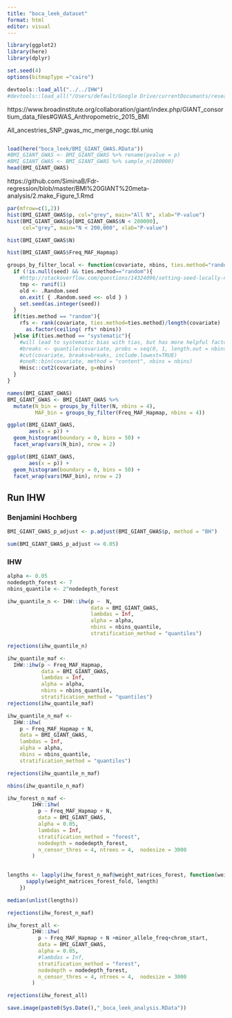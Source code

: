 ```yaml
---
title: "boca_leek_dataset"
format: html
editor: visual
---
```


```r
library(ggplot2)
library(here)
library(dplyr)

set.seed(4)
options(bitmapType ="cairo")
```

```r
devtools::load_all("../../IHW")
#devtools::load_all("/Users/default/Google Drive/currentDocumants/research/2022_IHW-Forest/Code/IHW")

```

https://www.broadinstitute.org/collaboration/giant/index.php/GIANT_consortium_data_files#GWAS_Anthropometric_2015_BMI

All_ancestries_SNP_gwas_mc_merge_nogc.tbl.uniq

```r

```

```r
load(here("boca_leek/BMI_GIANT_GWAS.RData"))
#BMI_GIANT_GWAS <- BMI_GIANT_GWAS %>% rename(pvalue = p)
#BMI_GIANT_GWAS <- BMI_GIANT_GWAS %>% sample_n(100000)
head(BMI_GIANT_GWAS)
```

https://github.com/SiminaB/Fdr-regression/blob/master/BMI%20GIANT%20meta-analysis/2.make_Figure_1.Rmd

```r
par(mfrow=c(1,2))
hist(BMI_GIANT_GWAS$p, col="grey", main="All N", xlab="P-value")
hist(BMI_GIANT_GWAS$p[BMI_GIANT_GWAS$N < 200000], 
     col="grey", main="N < 200,000", xlab="P-value")
```

```r
hist(BMI_GIANT_GWAS$N)
```

```r
hist(BMI_GIANT_GWAS$Freq_MAF_Hapmap)
```

```r
groups_by_filter_local <- function(covariate, nbins, ties.method="random", seed=NULL){
  if (!is.null(seed) && ties.method=="random"){
    #http://stackoverflow.com/questions/14324096/setting-seed-locally-not-globally-in-r?rq=1
    tmp <- runif(1)
    old <- .Random.seed
    on.exit( { .Random.seed <<- old } )
    set.seed(as.integer(seed)) 
  }
  if(ties.method == "random"){
    rfs <- rank(covariate, ties.method=ties.method)/length(covariate)
	  as.factor(ceiling( rfs* nbins))
  }else if(ties.method == "systematic"){
    #will lead to systematic bias with tias, but has more helpful factor labels
    #breaks <- quantile(covariate, probs = seq(0, 1, length.out = nbins+1))
    #cut(covariate, breaks=breaks, include.lowest=TRUE)
    #oneR::bin(covariate, method = "content", nbins = nbins)
    Hmisc::cut2(covariate, g=nbins)
  }
}
```

```r
names(BMI_GIANT_GWAS)
BMI_GIANT_GWAS <- BMI_GIANT_GWAS %>%
  mutate(N_bin = groups_by_filter(N, nbins = 4),
         MAF_bin = groups_by_filter(Freq_MAF_Hapmap, nbins = 4))
```

```r
ggplot(BMI_GIANT_GWAS,  
       aes(x = p)) +
  geom_histogram(boundary = 0, bins = 50) +
  facet_wrap(vars(N_bin), nrow = 2) 
```

```r
ggplot(BMI_GIANT_GWAS,  
       aes(x = p)) +
  geom_histogram(boundary = 0, bins = 50) +
  facet_wrap(vars(MAF_bin), nrow = 2) 
```

## Run IHW

### Benjamini Hochberg

```r
BMI_GIANT_GWAS_p_adjust <- p.adjust(BMI_GIANT_GWAS$p, method = "BH")

sum(BMI_GIANT_GWAS_p_adjust <= 0.05)
```

### IHW

```r
alpha <- 0.05
nodedepth_forest <- 7
nbins_quantile <- 2^nodedepth_forest
```

```r
ihw_quantile_n <- IHW::ihw(p ~  N,
                           data = BMI_GIANT_GWAS, 
                           lambdas = Inf,
                           alpha = alpha, 
                           nbins = nbins_quantile,
                           stratification_method = "quantiles")

rejections(ihw_quantile_n) 
```

```r
ihw_quantile_maf <- 
  IHW::ihw(p ~ Freq_MAF_Hapmap,
           data = BMI_GIANT_GWAS, 
           lambdas = Inf,
           alpha = alpha, 
           nbins = nbins_quantile, 
           stratification_method = "quantiles")
rejections(ihw_quantile_maf) 
```

```r
ihw_quantile_n_maf <- 
  IHW::ihw(
    p ~ Freq_MAF_Hapmap + N,
    data = BMI_GIANT_GWAS, 
    lambdas = Inf,
    alpha = alpha, 
    nbins = nbins_quantile,  
    stratification_method = "quantiles")

rejections(ihw_quantile_n_maf) 
```

```r
nbins(ihw_quantile_n_maf)
```

```r
ihw_forest_n_maf <- 
        IHW::ihw(
          p ~ Freq_MAF_Hapmap + N,
          data = BMI_GIANT_GWAS,
          alpha = 0.05,
          lambdas = Inf,
          stratification_method = "forest",
          nodedepth = nodedepth_forest,
          n_censor_thres = 4, ntrees = 4,  nodesize = 3000
        )
      
```

```r
lengths <- lapply(ihw_forest_n_maf@weight_matrices_forest, function(weight_matrices_forest_fold){
      sapply(weight_matrices_forest_fold, length)
    })

median(unlist(lengths))
```

```r
rejections(ihw_forest_n_maf)
```

```r
ihw_forest_all <- 
        IHW::ihw(
          p ~ Freq_MAF_Hapmap + N +minor_allele_freq+chrom_start,
          data = BMI_GIANT_GWAS,
          alpha = 0.05,
          #lambdas = Inf,
          stratification_method = "forest",
          nodedepth = nodedepth_forest,
          n_censor_thres = 4, ntrees = 4,  nodesize = 3000
        )
```

```r
rejections(ihw_forest_all)
```

```r
save.image(paste0(Sys.Date(),"_boca_leek_analysis.RData"))
```
